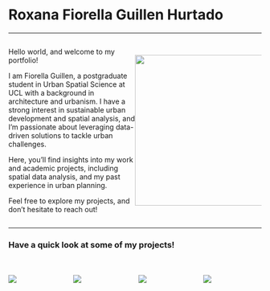 # Roxana Fiorella Guillen Hurtado {.unnumbered}

------------------------------------------------------------------------

::::: {#intro-container style="display: flex; justify-content: space-between; align-items: center;"}
::: {#text-container style="width: 52%; text-align: left;"}
Hello world, and welcome to my portfolio!

I am Fiorella Guillen, a postgraduate student in Urban Spatial Science at UCL with a background in architecture and urbanism. I have a strong interest in sustainable urban development and spatial analysis, and I'm passionate about leveraging data-driven solutions to tackle urban challenges.

Here, you'll find insights into my work and academic projects, including spatial data analysis, and my past experience in urban planning.

Feel free to explore my projects, and don’t hesitate to reach out!
:::

::: {#image-container style="width: 50%; text-align: right;"}
![](images/foto.png){#profile-pic width="300"}
:::
:::::

```{=html}
<style>
    /* Mantener el diseño original en pantallas grandes */
    #intro-container {
        display: flex;
        justify-content: space-between;
        align-items: center;
    }

    /* Ajuste para pantallas pequeñas */
    @media (max-width: 768px) {
        #intro-container {
            flex-direction: column; /* Imagen arriba, texto abajo */
            text-align: center;
            align-items: center; /* Centrar todo el contenido */
        }
        #text-container, #image-container {
            width: 100% !important;
            text-align: center;
        }
        #image-container {
            order: -1; /* Mueve la imagen al inicio */
        }
        #profile-pic {
            max-width: 80%; /* Ajusta el tamaño en móvil */
            display: block;
            margin: 0 auto; /* Asegura que quede centrado */
        }
    }
</style>
```

------------------------------------------------------------------------

### Have a quick look at some of my projects!

::: {style="height: 20px;"}
:::

::::::: {style="display: flex; justify-content: space-between; gap: 10px;"}
::: {style="width: 23%;"}
[![](images/icon1.png)](projects.html#assessing-the-risks-cycling-accident-severity-in-london)
:::

::: {style="width: 23%;"}
[![](images/icon2.png)](projects.html#identification-of-associations-between-socio-economic-factors-and-dwelling-fires-in-london-in-2021)
:::

::: {style="width: 23%;"}
[![](images/icon4.png)](projects.html#new-york-city-evictions-an-spatial-and-socioeconomic-analysis)
:::

::: {style="width: 23%;"}
[![](images/icon3.png)](http://localhost:3738/projects.html#alternative-urban-model-for-bajo-belen-iquitos)
:::
:::::::
